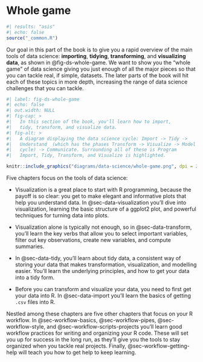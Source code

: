 # Whole game {#sec-whole-game-intro .unnumbered}

```r
#| results: "asis"
#| echo: false
source("_common.R")
```

Our goal in this part of the book is to give you a rapid overview of the main tools of data science: **importing**, **tidying**, **transforming**, and **visualizing data**, as shown in @fig-ds-whole-game.
We want to show you the "whole game" of data science giving you just enough of all the major pieces so that you can tackle real, if simple, datasets.
The later parts of the book will hit each of these topics in more depth, increasing the range of data science challenges that you can tackle.

```r
#| label: fig-ds-whole-game 
#| echo: false
#| out.width: NULL
#| fig-cap: >
#|   In this section of the book, you'll learn how to import,
#|   tidy, transform, and visualize data.
#| fig-alt: >
#|   A diagram displaying the data science cycle: Import -> Tidy ->
#|   Understand  (which has the phases Transform -> Visualize -> Model in a
#|   cycle) -> Communicate. Surrounding all of these is Program 
#|   Import, Tidy, Transform, and Visualize is highlighted.

knitr::include_graphics("diagrams/data-science/whole-game.png", dpi = 270)
```

Five chapters focus on the tools of data science:

-   Visualization is a great place to start with R programming, because the payoff is so clear: you get to make elegant and informative plots that help you understand data.
    In @sec-data-visualization you'll dive into visualization, learning the basic structure of a ggplot2 plot, and powerful techniques for turning data into plots.

-   Visualization alone is typically not enough, so in @sec-data-transform, you'll learn the key verbs that allow you to select important variables, filter out key observations, create new variables, and compute summaries.

-   In @sec-data-tidy, you'll learn about tidy data, a consistent way of storing your data that makes transformation, visualization, and modelling easier.
    You'll learn the underlying principles, and how to get your data into a tidy form.

-   Before you can transform and visualize your data, you need to first get your data into R.
    In @sec-data-import you'll learn the basics of getting `.csv` files into R.

Nestled among these chapters are five other chapters that focus on your R workflow.
In @sec-workflow-basics, @sec-workflow-pipes, @sec-workflow-style, and @sec-workflow-scripts-projects you'll learn good workflow practices for writing and organizing your R code.
These will set you up for success in the long run, as they'll give you the tools to stay organized when you tackle real projects.
Finally, @sec-workflow-getting-help will teach you how to get help to keep learning.
